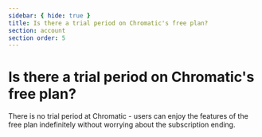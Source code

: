 ```yaml
---
sidebar: { hide: true }
title: Is there a trial period on Chromatic's free plan?
section: account
section order: 5
---
```


# Is there a trial period on Chromatic's free plan?

There is no trial period at Chromatic - users can enjoy the features of the free plan indefinitely without worrying about the subscription ending.
